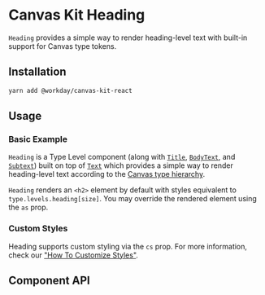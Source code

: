 
<Meta of={HeadingStories} />

# Canvas Kit Heading

`Heading` provides a simple way to render heading-level text with built-in support for Canvas type
tokens.

## Installation

```sh
yarn add @workday/canvas-kit-react
```

## Usage

### Basic Example

`Heading` is a Type Level component (along with [`Title`](/components/text/title/),
[`BodyText`](/components/text/body-text/), and [`Subtext`](/components/text/subtext/)) built on top
of [`Text`](/components/text/text/) which provides a simple way to render heading-level text
according to the [Canvas type hierarchy](/tokens/type/#type-styles).

`Heading` renders an `<h2>` element by default with styles equivalent to
`type.levels.heading[size]`. You may override the rendered element using the `as` prop.

<ExampleCodeBlock code={Basic} />

### Custom Styles

Heading supports custom styling via the `cs` prop. For more information, check our
["How To Customize Styles"](https://workday.github.io/canvas-kit/?path=/docs/styling-how-to-customize-styles--page).

## Component API

<SymbolDoc name="Heading" fileName="/react/text/" />
